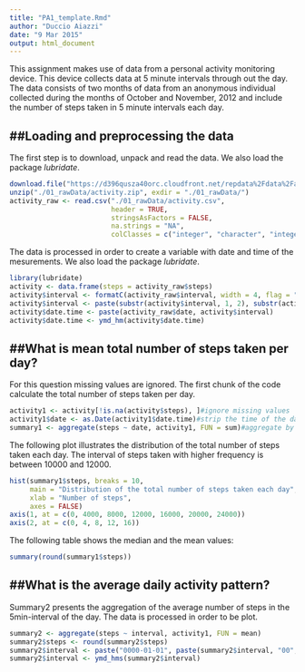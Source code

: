 ```yaml
---
title: "PA1_template.Rmd"
author: "Duccio Aiazzi"
date: "9 Mar 2015"
output: html_document
---
```


This assignment makes use of data from a personal activity monitoring device. This device collects data at 5 minute intervals through out the day. The data consists of two months of data from an anonymous individual collected during the months of October and November, 2012 and include the number of steps taken in 5 minute intervals each day.

##Loading and preprocessing the data
------------------------------------

The first step is to download, unpack and read the data. We also load the package *lubridate*.
```r
download.file("https://d396qusza40orc.cloudfront.net/repdata%2Fdata%2Factivity.zip", "./01_rawData/activity.zip", method = "curl")
unzip("./01_rawData/activity.zip", exdir = "./01_rawData/")
activity_raw <- read.csv("./01_rawData/activity.csv", 
                         header = TRUE, 
                         stringsAsFactors = FALSE, 
                         na.strings = "NA", 
                         colClasses = c("integer", "character", "integer"))
```

The data is processed in order to create a variable with date and time of the mesurements. We also load the package *lubridate*.

```r
library(lubridate)
activity <- data.frame(steps = activity_raw$steps)
activity$interval <- formatC(activity_raw$interval, width = 4, flag = "0")
activity$interval <- paste(substr(activity$interval, 1, 2), substr(activity$interval, 3, 4), sep = ":")
activity$date.time <- paste(activity_raw$date, activity$interval)
activity$date.time <- ymd_hm(activity$date.time)
```

##What is mean total number of steps taken per day?
---------------------------------------------------
For this question missing values are ignored. The first chunk of the code calculate the total number of steps taken per day.
```r
activity1 <- activity[!is.na(activity$steps), ]#ignore missing values
activity1$date <- as.Date(activity1$date.time)#strip the time of the day, leaving the date only
summary1 <- aggregate(steps ~ date, activity1, FUN = sum)#aggregate by the date
```
The following plot illustrates the distribution of the total number of steps taken each day. The interval of steps taken with higher frequency is between 10000 and 12000.
```r
hist(summary1$steps, breaks = 10, 
     main = "Distribution of the total number of steps taken each day",
     xlab = "Number of steps",
     axes = FALSE)
axis(1, at = c(0, 4000, 8000, 12000, 16000, 20000, 24000))
axis(2, at = c(0, 4, 8, 12, 16))
```
The following table shows the median and the mean values:
```r
summary(round(summary1$steps))
```

##What is the average daily activity pattern?
---------------------------------------------
Summary2 presents the aggregation of the average number of steps in the 5min-interval of the day. The data is processed in order to be plot.

```r
summary2 <- aggregate(steps ~ interval, activity1, FUN = mean)
summary2$steps <- round(summary2$steps)
summary2$interval <- paste("0000-01-01", paste(summary2$interval, "00", sep = ":"), sep = " ") #create a POSIXcl columns with the average of the days. The fictitious date 0000-01-01 is added 
summary2$interval <- ymd_hms(summary2$interval)
```






